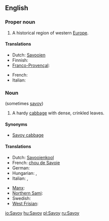==English==

===Proper noun===
{{wikipedia}}
{{en-proper-noun}}

# A historical region of western [[Europe]].

====Translations====
{{trans-top|a historical region of western Europe}}
* Dutch: [[Savooien]]
* Finnish: {{t-|fi|Savoiji}}
* [[Franco-Provençal]]: {{tø|frp|Savouè|f}}
{{trans-mid}}
* French: {{t+|fr|Savoie|f}}
* Italian: {{t-|it|Savoia|f}}
{{trans-bottom}}

===Noun===
{{en-noun}} (sometimes [[savoy]])

# A hardy [[cabbage]] with dense, crinkled leaves.

====Synonyms====
* [[Savoy cabbage]]

====Translations====
{{trans-top|a hardy cabbage with dense, crinkled leaves}}
* Dutch: [[Savooienkool]] {{m}}
* French: [[chou de Savoie]]
* German: {{t+|de|Wirsing|m}}
* Hungarian: {{t+|hu|kel}}, {{t|hu|kelkáposzta}}
* Italian: {{t+|it|verza|f}}, {{t-|it|cavolo verzetto|m}}
{{trans-mid}}
* [[Manx]]: {{t-|gv|cabbash chraplit|xs=Manx}}
* [[Northern Sami]]: {{tø|se|savoigálla|xs=Northern Sami}}
* Swedish: {{t|sv|savoykål}}
* [[West Frisian]]: {{t-|fy|boerekoal|xs=West Frisian}}
{{trans-bottom}}

[[io:Savoy]]
[[hu:Savoy]]
[[pl:Savoy]]
[[ru:Savoy]]